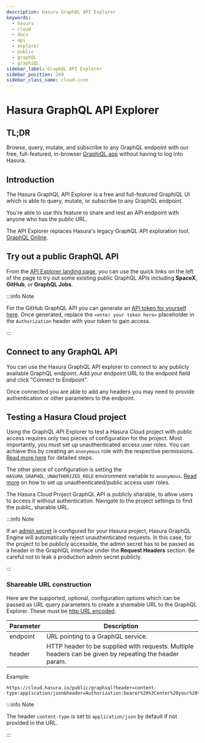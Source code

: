 ```yaml
---
description: Hasura GraphQL API Explorer
keywords:
  - hasura
  - cloud
  - docs
  - api
  - explorer
  - public
  - graphQL
  - graphiQL
sidebar_label: GraphQL API Explorer
sidebar_position: 240
sidebar_class_name: cloud-icon
---
```



# Hasura GraphQL API Explorer

## TL;DR

Browse, query, mutate, and subscribe to any GraphQL endpoint with our free, full-featured, in-browser
[GraphiQL app](https://cloud.hasura.io/public/graphiql) without having to log into Hasura.

## Introduction

The Hasura GraphQL API Explorer is a free and full-featured GraphiQL UI which is able to query, mutate, or subscribe to
any GraphQL endpoint.

You're able to use this feature to share and test an API endpoint with anyone who has the public URL.

The API Explorer replaces Hasura's legacy GraphQL API exploration tool, [GraphQL Online](https://graphiql-online.com/).

## Try out a public GraphQL API

From the [API Explorer landing page](https://cloud.hasura.io/public/graphiql), you can use the quick links on the left
of the page to try out some existing public GraphQL APIs including **SpaceX**, **GitHub**, or **GraphQL Jobs**.

<Thumbnail
  src='/img/graphql/cloud/api-explorer/connect-to-existing-api_graphql-api-explorer_v1.png'
  alt='API Explorer Landing Page'
  width='1146px'
/>

:::info Note

For the GitHub GraphQL API you can generate an [API token for yourself here](https://github.com/settings/tokens). Once
generated, replace the `<enter your token here>` placeholder in the `Authorization` header with your token to gain
access.

:::

## Connect to any GraphQL API

You can use the Hasura GraphQL API explorer to connect to any publicly available GraphQL endpoint. Add your endpoint URL
to the endpoint field and click "Connect to Endpoint".

<Thumbnail
  src='/img/graphql/cloud/api-explorer/connect-to-api_graphql-api-explorer_v1.png'
  alt='API Explorer Share Link'
  width='1146px'
/>

Once connected you are able to add any headers you may need to provide authentication or other parameters to the
endpoint.

<Thumbnail
  src='/img/graphql/cloud/api-explorer/add-headers_graphql-api-explorer_v1.png'
  alt='API Explorer Share Link'
  width='1146px'
/>

## Testing a Hasura Cloud project

Using the GraphQL API Explorer to test a Hasura Cloud project with public access requires only two pieces of
configuration for the project. Most importantly, you must set up unauthenticated access user roles. You can achieve this
by creating an `anonymous` role with the respective permissions.
[Read more here](/auth/authorization/common-roles-auth-examples.mdx#anonymous-users-example) for detailed
steps.

The other piece of configuration is setting the `HASURA_GRAPHQL_UNAUTHORIZED_ROLE` environment variable to `anonymous`.
[Read more](/auth/authentication/unauthenticated-access.mdx#configuring-unauthenticated--public-access) on
how to set up unauthenticated/public access user roles.

The Hasura Cloud Project GraphQL API is publicly sharable, to allow users to access it without authentication. Navigate
to the project settings to find the public, sharable URL.

<Thumbnail
  src='/img/graphql/cloud/api-explorer/share-link_graphql-api-explorer_v1.png'
  alt='API Explorer Share Link'
  width='1146px'
/>

:::info Note

If an [admin secret](/deployment/securing-graphql-endpoint.mdx) is configured for your Hasura project,
Hasura GraphQL Engine will automatically reject unauthenticated requests. In this case, for the project to be publicly
accessible, the admin secret has to be passed as a header in the GraphiQL interface under the **Request Headers**
section. Be careful not to leak a production admin secret publicly.

<Thumbnail
  src='/img/graphql/cloud/api-explorer/admin-secret-header_graphql-api-explorer_v1.png'
  alt='API Explorer Header Admin Secret'
  width='1146px'
/>
:::

### Shareable URL construction

Here are the supported, optional, configuration options which can be passed as URL query parameters to create a
shareable URL to the GraphQL Explorer. These must be [http URL encoded](https://www.urlencoder.org/).

| Parameter | Description                                                                                            |
| --------- | ------------------------------------------------------------------------------------------------------ |
| endpoint  | URL pointing to a GraphQL service.                                                                     |
| header    | HTTP header to be supplied with requests. Multiple headers can be given by repeating the header param. |

Example:

```http
https://cloud.hasura.io/public/graphiql?header=content-type:application/json&header=Authorization:bearer%20%3Center%20your%20token%20here%3E&endpoint=https://api.github.com/graphql
```

:::info Note

The header `content-type` is set to `application/json` by default if not provided in the URL.

:::
